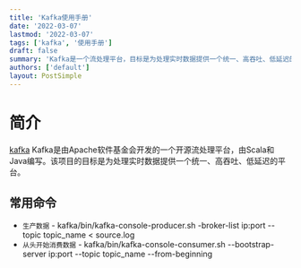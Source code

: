 ```yaml
---
title: 'Kafka使用手册'
date: '2022-03-07'
lastmod: '2022-03-07'
tags: ['kafka', '使用手册']
draft: false
summary: 'Kafka是一个流处理平台，目标是为处理实时数据提供一个统一、高吞吐、低延迟的平台'
authors: ['default']
layout: PostSimple
---
```


# 简介

<TOCInline toc={props.toc} exclude="简介" toHeading={2}/>

[kafka](https://kafka.apache.org/) Kafka是由Apache软件基金会开发的一个开源流处理平台，由Scala和Java编写。该项目的目标是为处理实时数据提供一个统一、高吞吐、低延迟的平台。

## 常用命令

- `生产数据` - kafka/bin/kafka-console-producer.sh -broker-list ip:port --topic topic_name < source.log
- `从头开始消费数据` - kafka/bin/kafka-console-consumer.sh --bootstrap-server ip:port --topic topic_name --from-beginning